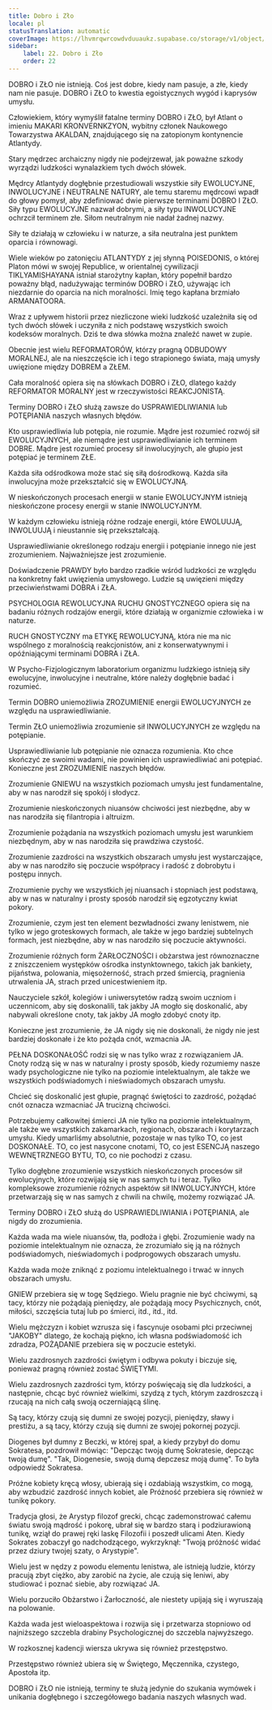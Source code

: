 ```yaml
---
title: Dobro i Zło
locale: pl
statusTranslation: automatic
coverImage: https://lhvmrqwrcowdvduuaukz.supabase.co/storage/v1/object/public/strapi-uploads/small_cover-educacion-fundamental.webp-2d51a7828a2b1309555be27f7e2a61a0.webp
sidebar:
    label: 22. Dobro i Zło
    order: 22
---
```

DOBRO i ZŁO nie istnieją. Coś jest dobre, kiedy nam pasuje, a złe, kiedy nam nie pasuje. DOBRO i ZŁO to kwestia egoistycznych wygód i kaprysów umysłu.

Człowiekiem, który wymyślił fatalne terminy DOBRO i ZŁO, był Atlant o imieniu MAKARI KRONVERNKZYON, wybitny członek Naukowego Towarzystwa AKALDAN, znajdującego się na zatopionym kontynencie Atlantydy.

Stary mędrzec archaiczny nigdy nie podejrzewał, jak poważne szkody wyrządzi ludzkości wynalazkiem tych dwóch słówek.

Mędrcy Atlantydy dogłębnie przestudiowali wszystkie siły EWOLUCYJNE, INWOLUCYJNE i NEUTRALNE NATURY, ale temu staremu mędrcowi wpadł do głowy pomysł, aby zdefiniować dwie pierwsze terminami DOBRO I ZŁO. Siły typu EWOLUCYJNE nazwał dobrymi, a siły typu INWOLUCYJNE ochrzcił terminem złe. Siłom neutralnym nie nadał żadnej nazwy.

Siły te działają w człowieku i w naturze, a siła neutralna jest punktem oparcia i równowagi.

Wiele wieków po zatonięciu ATLANTYDY z jej słynną POISEDONIS, o której Platon mówi w swojej Republice, w orientalnej cywilizacji TIKLYAMISHAYANA istniał starożytny kapłan, który popełnił bardzo poważny błąd, nadużywając terminów DOBRO i ZŁO, używając ich niezdarnie do oparcia na nich moralności. Imię tego kapłana brzmiało ARMANATOORA.

Wraz z upływem historii przez niezliczone wieki ludzkość uzależniła się od tych dwóch słówek i uczyniła z nich podstawę wszystkich swoich kodeksów moralnych. Dziś te dwa słówka można znaleźć nawet w zupie.

Obecnie jest wielu REFORMATORÓW, którzy pragną ODBUDOWY MORALNEJ, ale na nieszczęście ich i tego strapionego świata, mają umysły uwięzione między DOBREM a ZŁEM.

Cała moralność opiera się na słówkach DOBRO i ZŁO, dlatego każdy REFORMATOR MORALNY jest w rzeczywistości REAKCJONISTĄ.

Terminy DOBRO i ZŁO służą zawsze do USPRAWIEDLIWIANIA lub POTĘPIANIA naszych własnych błędów.

Kto usprawiedliwia lub potępia, nie rozumie. Mądre jest rozumieć rozwój sił EWOLUCYJNYCH, ale niemądre jest usprawiedliwianie ich terminem DOBRE. Mądre jest rozumieć procesy sił inwolucyjnych, ale głupio jest potępiać je terminem ZŁE.

Każda siła odśrodkowa może stać się siłą dośrodkową. Każda siła inwolucyjna może przekształcić się w EWOLUCYJNĄ.

W nieskończonych procesach energii w stanie EWOLUCYJNYM istnieją nieskończone procesy energii w stanie INWOLUCYJNYM.

W każdym człowieku istnieją różne rodzaje energii, które EWOLUUJĄ, INWOLUUJĄ i nieustannie się przekształcają.

Usprawiedliwianie określonego rodzaju energii i potępianie innego nie jest zrozumieniem. Najważniejsze jest zrozumienie.

Doświadczenie PRAWDY było bardzo rzadkie wśród ludzkości ze względu na konkretny fakt uwięzienia umysłowego. Ludzie są uwięzieni między przeciwieństwami DOBRA i ZŁA.

PSYCHOLOGIA REWOLUCYJNA RUCHU GNOSTYCZNEGO opiera się na badaniu różnych rodzajów energii, które działają w organizmie człowieka i w naturze.

RUCH GNOSTYCZNY ma ETYKĘ REWOLUCYJNĄ, która nie ma nic wspólnego z moralnością reakcjonistów, ani z konserwatywnymi i opóźniającymi terminami DOBRA i ZŁA.

W Psycho-Fizjologicznym laboratorium organizmu ludzkiego istnieją siły ewolucyjne, inwolucyjne i neutralne, które należy dogłębnie badać i rozumieć.

Termin DOBRO uniemożliwia ZROZUMIENIE energii EWOLUCYJNYCH ze względu na usprawiedliwianie.

Termin ZŁO uniemożliwia zrozumienie sił INWOLUCYJNYCH ze względu na potępianie.

Usprawiedliwianie lub potępianie nie oznacza rozumienia. Kto chce skończyć ze swoimi wadami, nie powinien ich usprawiedliwiać ani potępiać. Konieczne jest ZROZUMIENIE naszych błędów.

Zrozumienie GNIEWU na wszystkich poziomach umysłu jest fundamentalne, aby w nas narodził się spokój i słodycz.

Zrozumienie nieskończonych niuansów chciwości jest niezbędne, aby w nas narodziła się filantropia i altruizm.

Zrozumienie pożądania na wszystkich poziomach umysłu jest warunkiem niezbędnym, aby w nas narodziła się prawdziwa czystość.

Zrozumienie zazdrości na wszystkich obszarach umysłu jest wystarczające, aby w nas narodziło się poczucie współpracy i radość z dobrobytu i postępu innych.

Zrozumienie pychy we wszystkich jej niuansach i stopniach jest podstawą, aby w nas w naturalny i prosty sposób narodził się egzotyczny kwiat pokory.

Zrozumienie, czym jest ten element bezwładności zwany lenistwem, nie tylko w jego groteskowych formach, ale także w jego bardziej subtelnych formach, jest niezbędne, aby w nas narodziło się poczucie aktywności.

Zrozumienie różnych form ŻARŁOCZNOŚCI i obżarstwa jest równoznaczne z zniszczeniem występków ośrodka instynktownego, takich jak bankiety, pijaństwa, polowania, mięsożerność, strach przed śmiercią, pragnienia utrwalenia JA, strach przed unicestwieniem itp.

Nauczyciele szkół, kolegiów i uniwersytetów radzą swoim uczniom i uczennicom, aby się doskonalili, tak jakby JA mogło się doskonalić, aby nabywali określone cnoty, tak jakby JA mogło zdobyć cnoty itp.

Konieczne jest zrozumienie, że JA nigdy się nie doskonali, że nigdy nie jest bardziej doskonałe i że kto pożąda cnót, wzmacnia JA.

PEŁNA DOSKONAŁOŚĆ rodzi się w nas tylko wraz z rozwiązaniem JA. Cnoty rodzą się w nas w naturalny i prosty sposób, kiedy rozumiemy nasze wady psychologiczne nie tylko na poziomie intelektualnym, ale także we wszystkich podświadomych i nieświadomych obszarach umysłu.

Chcieć się doskonalić jest głupie, pragnąć świętości to zazdrość, pożądać cnót oznacza wzmacniać JA trucizną chciwości.

Potrzebujemy całkowitej śmierci JA nie tylko na poziomie intelektualnym, ale także we wszystkich zakamarkach, regionach, obszarach i korytarzach umysłu. Kiedy umarliśmy absolutnie, pozostaje w nas tylko TO, co jest DOSKONAŁE. TO, co jest nasycone cnotami, TO, co jest ESENCJĄ naszego WEWNĘTRZNEGO BYTU, TO, co nie pochodzi z czasu.

Tylko dogłębne zrozumienie wszystkich nieskończonych procesów sił ewolucyjnych, które rozwijają się w nas samych tu i teraz. Tylko kompleksowe zrozumienie różnych aspektów sił INWOLUCYJNYCH, które przetwarzają się w nas samych z chwili na chwilę, możemy rozwiązać JA.

Terminy DOBRO i ZŁO służą do USPRAWIEDLIWIANIA i POTĘPIANIA, ale nigdy do zrozumienia.

Każda wada ma wiele niuansów, tła, podłoża i głębi. Zrozumienie wady na poziomie intelektualnym nie oznacza, że zrozumiało się ją na różnych podświadomych, nieświadomych i podprogowych obszarach umysłu.

Każda wada może zniknąć z poziomu intelektualnego i trwać w innych obszarach umysłu.

GNIEW przebiera się w togę Sędziego. Wielu pragnie nie być chciwymi, są tacy, którzy nie pożądają pieniędzy, ale pożądają mocy Psychicznych, cnót, miłości, szczęścia tutaj lub po śmierci, itd., itd., itd.

Wielu mężczyzn i kobiet wzrusza się i fascynuje osobami płci przeciwnej "JAKOBY" dlatego, że kochają piękno, ich własna podświadomość ich zdradza, POŻĄDANIE przebiera się w poczucie estetyki.

Wielu zazdrosnych zazdrości świętym i odbywa pokuty i biczuje się, ponieważ pragną również zostać ŚWIĘTYMI.

Wielu zazdrosnych zazdrości tym, którzy poświęcają się dla ludzkości, a następnie, chcąc być również wielkimi, szydzą z tych, którym zazdroszczą i rzucają na nich całą swoją oczerniającą ślinę.

Są tacy, którzy czują się dumni ze swojej pozycji, pieniędzy, sławy i prestiżu, a są tacy, którzy czują się dumni ze swojej pokornej pozycji.

Diogenes był dumny z Beczki, w której spał, a kiedy przybył do domu Sokratesa, pozdrowił mówiąc: "Depcząc twoją dumę Sokratesie, depcząc twoją dumę". "Tak, Diogenesie, swoją dumą depczesz moją dumę". To była odpowiedź Sokratesa.

Próżne kobiety kręcą włosy, ubierają się i ozdabiają wszystkim, co mogą, aby wzbudzić zazdrość innych kobiet, ale Próżność przebiera się również w tunikę pokory.

Tradycja głosi, że Arystyp filozof grecki, chcąc zademonstrować całemu światu swoją mądrość i pokorę, ubrał się w bardzo starą i podziurawioną tunikę, wziął do prawej ręki laskę Filozofii i poszedł ulicami Aten. Kiedy Sokrates zobaczył go nadchodzącego, wykrzyknął: "Twoją próżność widać przez dziury twojej szaty, o Arystypie".

Wielu jest w nędzy z powodu elementu lenistwa, ale istnieją ludzie, którzy pracują zbyt ciężko, aby zarobić na życie, ale czują się leniwi, aby studiować i poznać siebie, aby rozwiązać JA.

Wielu porzuciło Obżarstwo i Żarłoczność, ale niestety upijają się i wyruszają na polowanie.

Każda wada jest wieloaspektowa i rozwija się i przetwarza stopniowo od najniższego szczebla drabiny Psychologicznej do szczebla najwyższego.

W rozkosznej kadencji wiersza ukrywa się również przestępstwo.

Przestępstwo również ubiera się w Świętego, Męczennika, czystego, Apostoła itp.

DOBRO i ZŁO nie istnieją, terminy te służą jedynie do szukania wymówek i unikania dogłębnego i szczegółowego badania naszych własnych wad.

